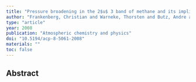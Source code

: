 ```yaml
---
title: "Pressure broadening in the 2$u$ 3 band of methane and its implication on atmospheric retrievals"
author: "Frankenberg, Christian and Warneke, Thorsten and Butz, Andre and Aben, Ilse and Hase, Frank and Spietz, Peter and Brown, Linda R"
type: "article"
year: 2008
publication: "Atmospheric chemistry and physics"
doi: "10.5194/acp-8-5061-2008"
materials: ""
toc: false
---
```


## Abstract

